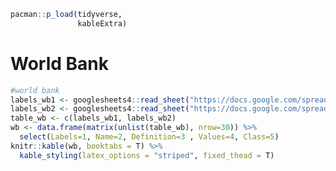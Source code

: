 ```r
pacman::p_load(tidyverse,
               kableExtra)
```

# World Bank

```r
#world bank
labels_wb1 <- googlesheets4::read_sheet("https://docs.google.com/spreadsheets/d/1aw_byhiC4b_0XPcTDtsCpCeJHabK38i4pCmkHshYMB8/edit#gid=0", range = c("B280:C309"), col_names = F) 
labels_wb2 <- googlesheets4::read_sheet("https://docs.google.com/spreadsheets/d/1aw_byhiC4b_0XPcTDtsCpCeJHabK38i4pCmkHshYMB8/edit#gid=0", range = c("E280:G309"), col_names = F) 
table_wb <- c(labels_wb1, labels_wb2) 
wb <- data.frame(matrix(unlist(table_wb), nrow=30)) %>%
  select(Labels=1, Name=2, Definition=3 , Values=4, Class=5) 
knitr::kable(wb, booktabs = T) %>% 
  kable_styling(latex_options = "striped", fixed_thead = T) 
```
